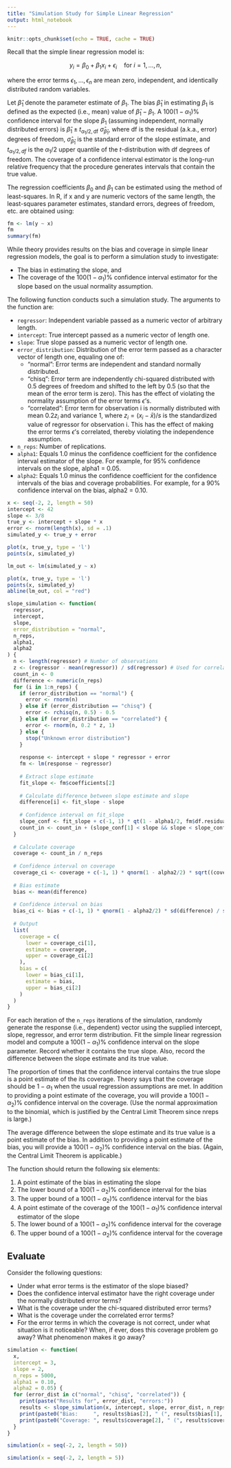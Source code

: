 ```yaml
---
title: "Simulation Study for Simple Linear Regression"
output: html_notebook
---
```


```r
knitr::opts_chunk$set(echo = TRUE, cache = TRUE)
```

Recall that the simple linear regression model is:

$$
y_i = \beta_0 + \beta_1 x_i + \epsilon_i \quad \text{for} ~ i=1,\ldots,n,
$$

where the error terms $\epsilon_1,\ldots,\epsilon_n$ are mean zero, independent, 
and identically distributed random variables.

Let $\hat{\beta}_1$ denote the parameter estimate of $\beta_1$. The bias
$\hat{\beta}_1$ in estimating $\beta_1$ is defined as the expected (i.e., mean)
value of $\hat{\beta}_1 - \beta_1$. A $100(1-\alpha_1)$% confidence interval for
the slope $\beta_1$ (assuming independent, normally distributed errors) is 
$\hat{\beta}_1 \pm t_{\alpha_1/2,\text{df}} ~ \hat{\sigma}_{\hat{\beta}_1}$, 
where $\text{df}$ is
the residual (a.k.a., error) degrees of freedom, $\hat{\sigma}_{\hat{\beta}_1}$
is the standard error of the slope estimate, and $t_{\alpha_1/2,df}$ is the
$\alpha_1/2$ upper quantile of the $t$-distribution with $\text{df}$ degrees of freedom.
The coverage of a confidence interval estimator is the long-run relative
frequency that the procedure generates intervals that contain the true value.

The regression coefficients $\beta_0$ and $\beta_1$ can be estimated using the
method of least-squares. In R, if x and y are numeric vectors of the same
length, the least-squares parameter estimates, standard errors, degrees of
freedom, etc. are obtained using:

```r
fm <- lm(y ~ x)
fm
summary(fm)
```

While theory provides results on the bias and coverage in simple linear
regression models, the goal is to perform a simulation study to investigate:

+ The bias in estimating the slope, and
+ The coverage of the $100(1-\alpha_1)$% confidence interval estimator for the
slope based on the usual normality assumption.

The following function conducts such a simulation study. The arguments to the
function are:

+ `regressor`: Independent variable passed as a numeric vector of arbitrary
length.
+ `intercept`: True intercept passed as a numeric vector of length one.
+ `slope`: True slope passed as a numeric vector of length one.
+ `error_distribution`: Distribution of the error term passed as a character
vector of length one, equaling one of:
    + "normal": Error terms are independent and standard normally distributed.
    + "chisq": Error term are independently chi-squared distributed with 0.5
    degrees of freedom and shifted to the left by 0.5 (so that the mean of the
    error term is zero).  This has the effect of violating the normality
    assumption of the error terms $\epsilon$'s.
    + "correlated": Error term for observation i is normally distributed with
    mean $0.2 z_i$ and variance 1, where $z_i = (x_i-\bar{x})/s$ is the
    standardized value of regressor for observation i.  This has the effect of
    making the error terms $\epsilon$'s correlated, thereby violating the
    independence assumption.
+ `n_reps`: Number of replications.
+ `alpha1`: Equals 1.0 minus the confidence coefficient for the confidence
interval estimator of the slope. For example, for 95% confidence intervals on
the slope, alpha1 = 0.05.
+ `alpha2`: Equals 1.0 minus the confidence coefficient for the confidence
intervals of the bias and coverage probabilities. For example, for a 90%
confidence interval on the bias, alpha2 = 0.10.

```r
x <- seq(-2, 2, length = 50)
intercept <- 42
slope <- 3/8
true_y <- intercept + slope * x
error <- rnorm(length(x), sd = .1)
simulated_y <- true_y + error
```


```r
plot(x, true_y, type = 'l')
points(x, simulated_y)
```

```r
lm_out <- lm(simulated_y ~ x)
```

```r
plot(x, true_y, type = 'l')
points(x, simulated_y)
abline(lm_out, col = "red")
```


```r
slope_simulation <- function(
  regressor,
  intercept,
  slope,
  error_distribution = "normal",
  n_reps,
  alpha1,
  alpha2
) {
  n <- length(regressor) # Number of observations
  z <- (regressor - mean(regressor)) / sd(regressor) # Used for correlated errors
  count_in <- 0
  difference <- numeric(n_reps)
  for (i in 1:n_reps) {
    if (error_distribution == "normal") {
      error <- rnorm(n)
    } else if (error_distribution == "chisq") {
      error <- rchisq(n, 0.5) - 0.5
    } else if (error_distribution == "correlated") {
      error <- rnorm(n, 0.2 * z, 1)
    } else {
      stop("Unknown error distribution")
    }
    
    response <- intercept + slope * regressor + error
    fm <- lm(response ~ regressor)
    
    # Extract slope estimate
    fit_slope <- fm$coefficients[2]
    
    # Calculate difference between slope estimate and slope
    difference[i] <- fit_slope - slope
    
    # Confidence interval on fit_slope
    slope_conf <- fit_slope + c(-1, 1) * qt(1 - alpha1/2, fm$df.residual) * summary(fm)$coefficients[2, "Std. Error"]
    count_in <- count_in + (slope_conf[1] < slope && slope < slope_conf[2])
  }
  
  # Calculate coverage
  coverage <- count_in / n_reps
  
  # Confidence interval on coverage
  coverage_ci <- coverage + c(-1, 1) * qnorm(1 - alpha2/2) * sqrt((coverage  * (1 - coverage))/n_reps)
  
  # Bias estimate
  bias <- mean(difference)
  
  # Confidence interval on bias
  bias_ci <- bias + c(-1, 1) * qnorm(1 - alpha2/2) * sd(difference) / sqrt(n_reps)
  
  # Output
  list(
    coverage = c(
      lower = coverage_ci[1],
      estimate = coverage,
      upper = coverage_ci[2]
    ),
    bias = c(
      lower = bias_ci[1],
      estimate = bias,
      upper = bias_ci[2]
    )
  )
}
```

For each iteration of the `n_reps` iterations of the simulation, randomly
generate the response (i.e., dependent) vector using the supplied intercept,
slope, regressor, and error term distribution. Fit the simple linear regression
model and compute a $100(1-\alpha_1)$% confidence interval on the slope
parameter. Record whether it contains the true slope. Also, record the
difference between the slope estimate and its true value.

The proportion of times that the confidence interval contains the true slope is
a point estimate of the its coverage. Theory says that the coverage should be
$1-\alpha_1$ when the usual regression assumptions are met. In addition to
providing a point estimate of the coverage, you will provide a
$100(1-\alpha_2)$% confidence interval on the coverage. (Use the normal
approximation to the binomial, which is justified by the Central Limit Theorem
since nreps is large.)

The average difference between the slope estimate and its true value is a point
estimate of the bias. In addition to providing a point estimate of the bias, you
will provide a $100(1-\alpha_2)$% confidence interval on the bias. (Again, the
Central Limit Theorem is applicable.)

The function should return the following six elements:

1. A point estimate of the bias in estimating the slope
2. The lower bound of a $100(1-\alpha_2)$% confidence interval for the bias
3. The upper bound of a $100(1-\alpha_2)$% confidence interval for the bias
4. A point estimate of the coverage of the $100(1-\alpha_1)$% confidence
interval estimator of the slope
5. The lower bound of a $100(1-\alpha_2)$% confidence interval for the coverage
6. The upper bound of a $100(1-\alpha_2)$% confidence interval for the coverage

## Evaluate
Consider the following questions:

+ Under what error terms is the estimator of the slope biased?
+ Does the confidence interval estimator have the right coverage under the
normally distributed error terms?
+ What is the coverage under the chi-squared distributed error terms?
+ What is the coverage under the correlated error terms?
+ For the error terms in which the coverage is not correct, under what situation
is it noticeable? When, if ever, does this coverage problem go away? What
phenomenon makes it go away?

```r
simulation <- function(
  x, 
  intercept = 3, 
  slope = 2, 
  n_reps = 5000, 
  alpha1 = 0.10, 
  alpha2 = 0.05) {
  for (error_dist in c("normal", "chisq", "correlated")) {
    print(paste("Results for", error_dist, "errors:"))
    results <- slope_simulation(x, intercept, slope, error_dist, n_reps, alpha1, alpha2)
    print(paste0("Bias:     ", results$bias[2], " (", results$bias[1], ", ", results$bias[3], ")"))
    print(paste0("Coverage: ", results$coverage[2], " (", results$coverage[1], ", ", results$coverage[3], ")"))
  }
}

simulation(x = seq(-2, 2, length = 50))
```

```r
simulation(x = seq(-2, 2, length = 5))
```


